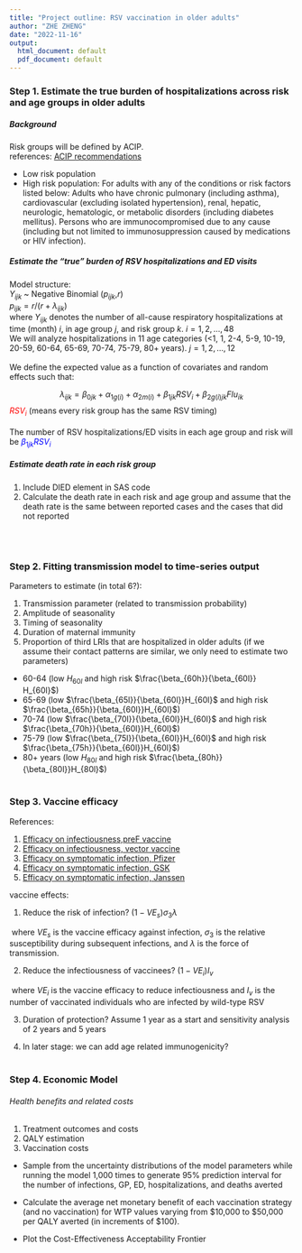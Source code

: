 ```yaml
---
title: "Project outline: RSV vaccination in older adults"
author: "ZHE ZHENG"
date: "2022-11-16"
output:
  html_document: default
  pdf_document: default
---
```


### Step 1. Estimate the true burden of hospitalizations across risk and age groups in older adults

##### Background

Risk groups will be defined by ACIP.  
references: [ACIP recommendations](https://www.cdc.gov/vaccines/vpd/pneumo/hcp/who-when-to-vaccinate.html#adults-19-64)

* Low risk population
* High risk population: For adults with any of the conditions or risk factors listed below: Adults who have chronic pulmonary (including asthma), cardiovascular (excluding isolated hypertension), renal, hepatic, neurologic, hematologic, or metabolic disorders (including diabetes mellitus).
Persons who are immunocompromised due to any cause (including but not limited to immunosuppression caused by medications or HIV infection). 


##### Estimate the "true" burden of RSV hospitalizations and ED visits
Model structure:\
$Y_{ijk}$ ~ Negative Binomial ($p_{ijk}$,$r$) \
$p_{ijk}=r/(r+λ_{ijk})$ \
where $Y_{ijk}$ denotes the number of all-cause respiratory hospitalizations at time (month) $i$, in age group $j$, and risk group $k$. 
$i = 1,2,...,48$ \
We will analyze hospitalizations in 11 age categories (<1, 1, 2-4, 5-9, 10-19, 20-59, 60-64, 65-69, 70-74, 75-79, 80+ years).
$j = 1,2,...,12$ 
\
\
We define the expected value as a function of covariates and random effects such that:

$$\lambda_{ijk}=\beta_{0jk}+\alpha_{1g(i)}+\alpha_{2m(i)}+\beta_{1jk}RSV_{i}+\beta_{2g(i)jk}Flu_{ik}$$
<span style="color:red">  $RSV_{i}$ </span> (means every risk group has the same RSV timing)
\
\
The number of RSV hospitalizations/ED visits in each age group and risk will be <span style="color:blue">$\beta_{1jk}RSV_{i}$</span>

##### Estimate death rate in each risk group

(1) Include DIED element in SAS code
(2) Calculate the death rate in each risk and age group and assume that the death rate is the same between reported cases and the cases that did not reported

\
\

### Step 2.  Fitting transmission model to time-series output

Parameters to estimate (in total 6?):

(1) Transmission parameter (related to transmission probability)
(2) Amplitude of seasonality
(3) Timing of seasonality
(4) Duration of maternal immunity
(5) Proportion of third LRIs that are hospitalized in
older adults (if we assume their contact patterns are similar, we only need to estimate two parameters)
* 60-64 (low $H_{60l}$ and high risk $\frac{\beta_{60h}}{\beta_{60l}} H_{60l}$)
* 65-69 (low $\frac{\beta_{65l}}{\beta_{60l}}H_{60l}$ and high risk $\frac{\beta_{65h}}{\beta_{60l}}H_{60l}$)
* 70-74 (low $\frac{\beta_{70l}}{\beta_{60l}}H_{60l}$ and high risk $\frac{\beta_{70h}}{\beta_{60l}}H_{60l}$)
* 75-79 (low $\frac{\beta_{75l}}{\beta_{60l}}H_{60l}$ and high risk $\frac{\beta_{75h}}{\beta_{60l}}H_{60l}$)
* 80+ years (low $H_{80l}$ and high risk $\frac{\beta_{80h}}{\beta_{80l}}H_{80l}$)
\
\

### Step 3.  Vaccine efficacy

References:

(1) [Efficacy on infectiousness,preF vaccine](https://www.nejm.org/doi/full/10.1056/NEJMoa2116154)
(2) [Efficacy on infectiousness, vector vaccine](https://academic.oup.com/jid/article/226/3/396/6064820)
(3) [Efficacy on symptomatic infection, Pfizer](https://www.pfizer.com/news/press-release/press-release-detail/pfizer-announces-positive-top-line-data-phase-3-trial-older)
(4) [Efficacy on symptomatic infection, GSK](https://www.gsk.com/en-gb/media/press-releases/gsk-s-older-adult-respiratory-syncytial-virus-rsv-vaccine-candidate/)
(5) [Efficacy on symptomatic infection, Janssen](https://www.jnj.com/janssen-announces-phase-2b-data-demonstrating-its-investigational-rsv-adult-vaccine-provided-80-protection-against-lower-respiratory-infections-in-older-adults)

vaccine effects:

(1) Reduce the risk of infection? $(1-VE_{s})\sigma_3\lambda$

\ where $VE_{s}$ is the vaccine efficacy against infection, $\sigma_3$ is the relative susceptibility during subsequent infections, and $\lambda$ is the force of transmission.

(2) Reduce the infectiousness of vaccinees?
$(1-VE_{i})I_v$

\ where $VE_{i}$ is the vaccine efficacy to reduce infectiousness and $I_v$ is the number of vaccinated individuals who are infected by wild-type RSV

(3) Duration of protection? Assume 1 year as a start and sensitivity analysis of 2 years and 5 years

(4) In later stage: we can add age related immunogenicity?
\
\

### Step 4.  Economic Model

###### Health benefits and related costs
(1) Treatment outcomes and costs
(2) QALY estimation
(3) Vaccination costs

* Sample from the uncertainty distributions of the model parameters while running the model 1,000 times to generate 95% prediction interval for the number of infections, GP, ED, hospitalizations, and deaths averted

* Calculate the average net monetary benefit of each vaccination strategy (and no vaccination) for WTP values varying from $10,000 to $50,000 per QALY averted (in increments of $100). 

* Plot the Cost-Effectiveness Acceptability Frontier



